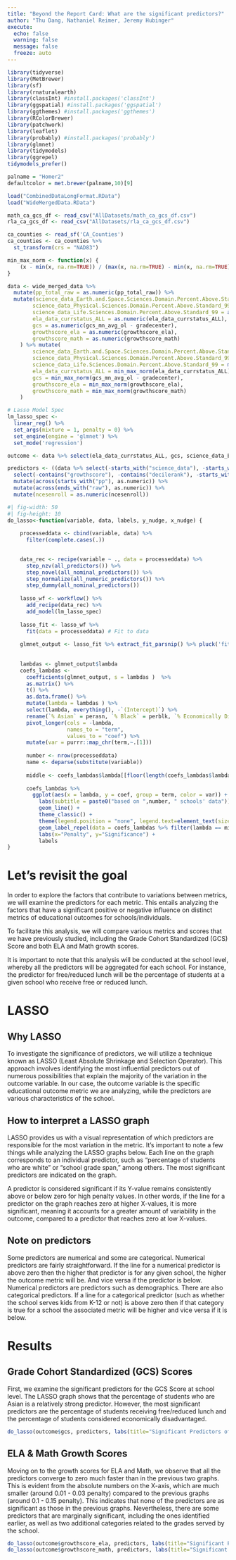 ```yaml
---
title: "Beyond the Report Card: What are the significant predictors?"
author: "Thu Dang, Nathaniel Reimer, Jeremy Hubinger"
execute: 
  echo: false
  warning: false
  message: false
  freeze: auto
---
```


```r
library(tidyverse)
library(MetBrewer)
library(sf)
library(rnaturalearth)
library(classInt) #install.packages('classInt')
library(ggspatial) #install.packages('ggspatial')
library(ggthemes) #install.packages('ggthemes')
library(RColorBrewer)
library(patchwork)
library(leaflet)
library(probably) #install.packages('probably')
library(glmnet)
library(tidymodels)
library(ggrepel)
tidymodels_prefer()
```

```r
palname = "Homer2"
defaultcolor = met.brewer(palname,10)[9]
```

```r
load("CombinedDataLongFormat.RData")
load("WideMergedData.RData")
```

```r
math_ca_gcs_df <- read_csv("AllDatasets/math_ca_gcs_df.csv")
rla_ca_gcs_df <- read_csv("AllDatasets/rla_ca_gcs_df.csv")
```

```r
ca_counties <- read_sf('CA_Counties')
ca_counties <- ca_counties %>%
  st_transform(crs = "NAD83")
```

```r

min_max_norm <- function(x) {
    (x - min(x, na.rm=TRUE)) / (max(x, na.rm=TRUE) - min(x, na.rm=TRUE))
}

data <- wide_merged_data %>% 
  mutate(pp_total_raw = as.numeric(pp_total_raw)) %>%
  mutate(science_data_Earth.and.Space.Sciences.Domain.Percent.Above.Standard_99 = as.numeric(science_data_Earth.and.Space.Sciences.Domain.Percent.Above.Standard_99),
        science_data_Physical.Sciences.Domain.Percent.Above.Standard_99 = as.numeric(science_data_Physical.Sciences.Domain.Percent.Above.Standard_99),
        science_data_Life.Sciences.Domain.Percent.Above.Standard_99 = as.numeric(science_data_Life.Sciences.Domain.Percent.Above.Standard_99),
        ela_data_currstatus_ALL = as.numeric(ela_data_currstatus_ALL),
        gcs = as.numeric(gcs_mn_avg_ol - gradecenter),
        growthscore_ela = as.numeric(growthscore_ela),
        growthscore_math = as.numeric(growthscore_math)
    ) %>% mutate(
        science_data_Earth.and.Space.Sciences.Domain.Percent.Above.Standard_99 = min_max_norm(science_data_Earth.and.Space.Sciences.Domain.Percent.Above.Standard_99),
        science_data_Physical.Sciences.Domain.Percent.Above.Standard_99 = min_max_norm(science_data_Physical.Sciences.Domain.Percent.Above.Standard_99),
        science_data_Life.Sciences.Domain.Percent.Above.Standard_99 = min_max_norm(science_data_Life.Sciences.Domain.Percent.Above.Standard_99),
        ela_data_currstatus_ALL = min_max_norm(ela_data_currstatus_ALL),
        gcs = min_max_norm(gcs_mn_avg_ol - gradecenter),
        growthscore_ela = min_max_norm(growthscore_ela),
        growthscore_math = min_max_norm(growthscore_math)
    ) 

# Lasso Model Spec
lm_lasso_spec <- 
  linear_reg() %>%
  set_args(mixture = 1, penalty = 0) %>%
  set_engine(engine = 'glmnet') %>% 
  set_mode('regression') 
```

```r
outcome <- data %>% select(ela_data_currstatus_ALL, gcs, science_data_Earth.and.Space.Sciences.Domain.Percent.Above.Standard_99, science_data_Life.Sciences.Domain.Percent.Above.Standard_99, science_data_Physical.Sciences.Domain.Percent.Above.Standard_99, growthscore_ela, growthscore_math)

predictors <- ((data %>% select(-starts_with("science_data"), -starts_with("ela_data")))[27:151]) %>% select(-census_id,-DATE_CUR,-CATEGORY,-ST_LEAID,-LEANM,-ST_SCHID,-SCHNAM,-GRADE,STNAM,-FIPST,-LEAID,-reported_which,-reportingyear,-studentgroup,-schoolname.y,       -districtname,-countyname,-EILCode,-EILName,-SOC,-DOC,-YearRoundYN,-FederalDFCDistrictID,-Latitude,-Longitude,-AdmFName,-AdmLName,-AdmEmail,-LastUpDate,-school_id,-         schoolname.x,-ncesdistid_admin,-ncesdistid_geo,-distid_stateassigned,-schoolid_stateassigned,-distname,-address,-city,-state,-zip_code,-level.x,-sedasch,-sedaschname         ,-fips,-stateabb,-subcat,-subgroup,-sedalea,-schnam,-schcity,-type,-level.y,-ncesid,-rtype,-SCHOOL_YEAR,-STNAM,-X, -GSoffered) %>%
  select(-contains("growthscore"), -contains("decilerank"), -starts_with("ELA"), -starts_with("MTH"), -charter_flag, -coe_flag, -dass_flag, -enrollmetric_raw, -gcs_mn_avg_ol, -gcs_mn_avg_eb) %>%
  mutate(across(starts_with("pp"), as.numeric)) %>%
  mutate(across(ends_with("raw"), as.numeric)) %>% 
  mutate(ncesenroll = as.numeric(ncesenroll))
```

```r
#| fig-width: 50
#| fig-height: 10
do_lasso<-function(variable, data, labels, y_nudge, x_nudge) {
    
    processeddata <- cbind(variable, data) %>%
      filter(complete.cases(.))

  
    data_rec <- recipe(variable ~ ., data = processeddata) %>%
      step_nzv(all_predictors()) %>%
      step_novel(all_nominal_predictors()) %>%
      step_normalize(all_numeric_predictors()) %>%
      step_dummy(all_nominal_predictors())
    
    lasso_wf <- workflow() %>%
      add_recipe(data_rec) %>%
      add_model(lm_lasso_spec)
    
    lasso_fit <- lasso_wf %>%
      fit(data = processeddata) # Fit to data
    
    glmnet_output <- lasso_fit %>% extract_fit_parsnip() %>% pluck('fit')
    
    
    lambdas <- glmnet_output$lambda
    coefs_lambdas <- 
      coefficients(glmnet_output, s = lambdas )  %>% 
      as.matrix() %>%  
      t() %>% 
      as.data.frame() %>% 
      mutate(lambda = lambdas ) %>% 
      select(lambda, everything(), -`(Intercept)`) %>% 
      rename(`% Asian` = perasn, `% Black` = perblk, `% Economically Disadvantaged` = perecd, `% Free/Reduced Lunch` = perfl, `Serves Grades 6-9` = GSserved_X6.9, `Serves Grades K-12` = gradespan_KG.12) %>%
      pivot_longer(cols = -lambda, 
                   names_to = "term", 
                   values_to = "coef") %>%
      mutate(var = purrr::map_chr(term,~.[1]))
    
      number <- nrow(processeddata)
      name <- deparse(substitute(variable))
      
      middle <- coefs_lambdas$lambda[[floor(length(coefs_lambdas$lambda)*0.2)]]
      
      coefs_lambdas %>%
        ggplot(aes(x = lambda, y = coef, group = term, color = var)) +
          labs(subtitle = paste0("based on ",number, " schools' data")) +
          geom_line() +
          theme_classic() + 
          theme(legend.position = "none", legend.text=element_text(size=8)) +
          geom_label_repel(data = coefs_lambdas %>% filter(lambda == middle, (coef > 0.01) | (coef < -0.01)), aes(x = lambda, y = coef, label = var), max.overlaps = 100, nudge_y = y_nudge, nudge_x = x_nudge) +
          labs(x="Penalty", y="Significance") +
          labels
}
```

# Let's revisit the goal

In order to explore the factors that contribute to variations between metrics, we will examine the predictors for each metric. This entails analyzing the factors that have a significant positive or negative influence on distinct metrics of educational outcomes for schools/individuals.

To facilitate this analysis, we will compare various metrics and scores that we have previously studied, including the Grade Cohort Standardized (GCS) Score and both ELA and Math growth scores.

It is important to note that this analysis will be conducted at the school level, whereby all the predictors will be aggregated for each school. For instance, the predictor for free/reduced lunch will be the percentage of students at a given school who receive free or reduced lunch.

# LASSO

## Why LASSO

To investigate the significance of predictors, we will utilize a technique known as LASSO (Least Absolute Shrinkage and Selection Operator). This approach involves identifying the most influential predictors out of numerous possibilities that explain the majority of the variation in the outcome variable. In our case, the outcome variable is the specific educational outcome metric we are analyzing, while the predictors are various characteristics of the school.

## How to interpret a LASSO graph

LASSO provides us with a visual representation of which predictors are responsible for the most variation in the metric. It's important to note a few things while analyzing the LASSO graphs below. Each line on the graph corresponds to an individual predictor, such as "percentage of students who are white" or "school grade span," among others. The most significant predictors are indicated on the graph.

A predictor is considered significant if its Y-value remains consistently above or below zero for high penalty values. In other words, if the line for a predictor on the graph reaches zero at higher X-values, it is more significant, meaning it accounts for a greater amount of variability in the outcome, compared to a predictor that reaches zero at low X-values.

## Note on predictors

Some predictors are numerical and some are categorical. Numerical predictors are fairly straightforward. If the line for a numerical predictor is above zero then the higher that predictor is for any given school, the higher the outcome metric will be. And vice versa if the predictor is below. Numerical predictors are predictors such as demographics. There are also categorical predictors. If a line for a categorical predictor (such as whether the school serves kids from K-12 or not) is above zero then if that category is true for a school the associated metric will be higher and vice versa if it is below.

# Results

## Grade Cohort Standardized (GCS) Scores

First, we examine the significant predictors for the GCS Score at school level. The LASSO graph shows that the percentage of students who are Asian is a relatively strong predictor. However, the most significant predictors are the percentage of students receiving free/reduced lunch and the percentage of students considered economically disadvantaged.

```r
do_lasso(outcome$gcs, predictors, labs(title="Significant Predictors of GCS Score"), c(0.1, -0.1, -0.1), 0.03)
```

## ELA & Math Growth Scores

Moving on to the growth scores for ELA and Math, we observe that all the predictors converge to zero much faster than in the previous two graphs. This is evident from the absolute numbers on the X-axis, which are much smaller (around 0.01 - 0.03 penalty) compared to the previous graphs (around 0.1 - 0.15 penalty). This indicates that none of the predictors are as significant as those in the previous graphs. Nevertheless, there are some predictors that are marginally significant, including the ones identified earlier, as well as two additional categories related to the grades served by the school.

```r
do_lasso(outcome$growthscore_ela, predictors, labs(title="Significant Predictors of ELA Growth Score"), -0.1, 0.005)
do_lasso(outcome$growthscore_math, predictors, labs(title="Significant Predictors of Math Growth Score"), c(0.15, -0.1, -0.1), 0.01)
```

